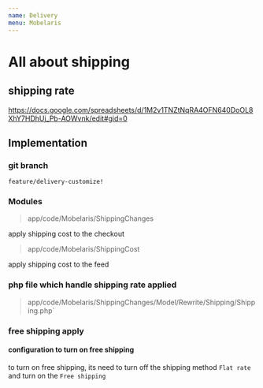 ```yaml
---
name: Delivery
menu: Mobelaris
---
```


# All about shipping

## shipping rate

https://docs.google.com/spreadsheets/d/1M2v1TNZtNqRA4OFN640DoOL8XhY7HDhUj_Pb-AOWvnk/edit#gid=0

## Implementation
### git branch

`feature/delivery-customize!`

### Modules

> app/code/Mobelaris/ShippingChanges

apply shipping cost to the checkout

> app/code/Mobelaris/ShippingCost

apply shipping cost to the feed

### php file which handle shipping rate applied

> app/code/Mobelaris/ShippingChanges/Model/Rewrite/Shipping/Shipping.php`

### free shipping apply

#### configuration to turn on free shipping

to turn on free shipping, its need to turn off the shipping method `Flat rate` and turn on the `Free shipping`


